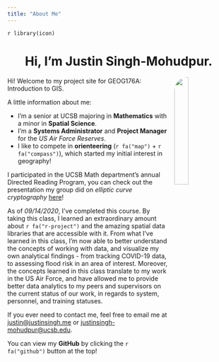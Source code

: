 ---
title: "About Me"
---
`r library(icon)`
<link rel="stylesheet" href="https://cdnjs.cloudflare.com/ajax/libs/font-awesome/4.7.0/css/font-awesome.min.css">

<center>
# Hi, I'm Justin Singh-Mohudpur.
</center>
  
<img src="img/me.png" style="width: 25%; float: right; margin: 0 0 1em 1em; border-radius:30px"/>
Hi! Welcome to my project site for GEOG176A: Introduction to GIS.

A little information about me:

  - I'm a senior at UCSB majoring in **Mathematics** with a minor in **Spatial Science**.
  - I'm a **Systems Administrator** and **Project Manager** for the *US Air Force Reserves*.
  - I like to compete in **orienteering** (`r fa("map")` + `r fa("compass")`), which started my initial interest in geography!

I participated in the UCSB Math department's annual Directed Reading Program, you can check out the presentation my group did on *elliptic curve cryptography* [here](https://ucsbdrp.weebly.com/2020-posters.html)!

As of *09/14/2020*, I've completed this course.
By taking this class, I learned an extraordinary amount about `r fa("r-project")` and the amazing spatial data libraries that are accessible with it. From what I've learned in this class,
I'm now able to better understand the concepts of working with data, and visualize my own analytical findings - from tracking COVID-19 data, to assessing flood risk in an area of interest.
Moreover, the concepts learned in this class translate to my work in the US Air Force, and have allowed me to provide better data analytics to my peers and supervisors on the current status
of our work, in regards to system, personnel, and training statuses.

If you ever need to contact me, feel free to email me at [justin@justinsingh.me](mailto:justin@justinsingh.me) or [justinsingh-mohudpur@ucsb.edu](mailto:justinsingh-mohudpur@ucsb.edu).

You can view my **GitHub** by clicking the `r fa("github")` button at the top!
